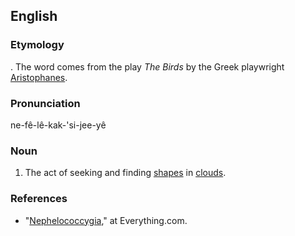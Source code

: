 ==English==

===Etymology===
{{etyl|grc}}. The word comes from the play ''The Birds'' by the Greek playwright [[w:Aristophanes|Aristophanes]].

===Pronunciation===
ne-fê-lê-kak-'si-jee-yê

===Noun===
{{en-noun|-}}

# The act of seeking and finding [[shapes]] in [[clouds]]. 

===References===
*"[http://www.everything2.com/index.pl?node_id=423940 Nephelococcygia]," at Everything.com.